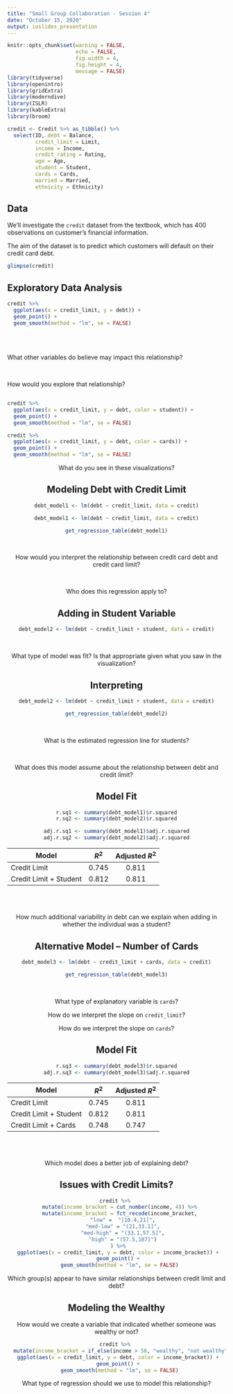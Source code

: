 ```yaml
---
title: "Small Group Collaboration - Session 4"
date: "October 15, 2020"
output: ioslides_presentation
---
```


<style type="text/css">
slides > slide:not(.nobackground):after {
  content: '';
}
</style>

```r
knitr::opts_chunk$set(warning = FALSE, 
                      echo = FALSE, 
                      fig.width = 4, 
                      fig.height = 4, 
                      message = FALSE)
library(tidyverse)
library(openintro)
library(gridExtra)
library(moderndive)
library(ISLR)
library(kableExtra)
library(broom)

credit <- Credit %>% as_tibble() %>% 
  select(ID, debt = Balance,
         credit_limit = Limit, 
         income = Income, 
         credit_rating = Rating, 
         age = Age, 
         student = Student,
         cards = Cards, 
         married = Married, 
         ethnicity = Ethnicity)
```

## Data 

We'll investigate the `credit` dataset from the textbook, which has 400 
observations on customer's financial information. 

The aim of the dataset is to predict which customers will default on their credit
card debt.

```r
glimpse(credit)
```

## Exploratory Data Analysis

<div class="columns-2">

```r
credit %>% 
  ggplot(aes(x = credit_limit, y = debt)) + 
  geom_point() + 
  geom_smooth(method = "lm", se = FALSE)
```

</br>
</br>

What other variables do believe may impact this relationship?

</br> 

How would you explore that relationship?  

## 

<div class="columns-2">

```r
credit %>% 
  ggplot(aes(x = credit_limit, y = debt, color = student)) + 
  geom_point() + 
  geom_smooth(method = "lm", se = FALSE)
```

```r
credit %>% 
  ggplot(aes(x = credit_limit, y = debt, color = cards)) + 
  geom_point() + 
  geom_smooth(method = "lm", se = FALSE)
```

</div> 
<center>

What do you see in these visualizations?

## Modeling Debt with Credit Limit

```r
debt_model1 <- lm(debt ~ credit_limit, data = credit)
```

```r
debt_model1 <- lm(debt ~ credit_limit, data = credit)

get_regression_table(debt_model1)
```

</br> 
<center> 

How would you interpret the relationship between credit card debt and credit 
card limit? 

</br> 

Who does this regression apply to?  

## Adding in Student Variable

```r
debt_model2 <- lm(debt ~ credit_limit + student, data = credit)
```

</br>
<center>

What type of model was fit? Is that appropriate given what you saw in the visualization?  

## Interpreting 

```r
debt_model2 <- lm(debt ~ credit_limit + student, data = credit)
```

```r
get_regression_table(debt_model2)
```

</br> 
<center> 

What is the estimated regression line for students?

</br>

What does this model assume about the relationship between debt and credit limit? 

## Model Fit

```r
r.sq1 <- summary(debt_model1)$r.squared
r.sq2 <- summary(debt_model2)$r.squared

adj.r.sq1 <- summary(debt_model1)$adj.r.squared
adj.r.sq2 <- summary(debt_model2)$adj.r.squared

```

| Model          | $R^2$    | Adjusted $R^2$ | 
| ---------------| ---------|:--------------:| 
| Credit Limit           | 0.745    | 0.811          |
| Credit Limit + Student | 0.812    | 0.811          | 

</br>
</br>
<center>

How much additional variability in debt can we explain when adding in whether 
the individual was a student? 

## Alternative Model -- Number of Cards

```r
debt_model3 <- lm(debt ~ credit_limit + cards, data = credit)

get_regression_table(debt_model3)
```

</br>
<center>

What type of explanatory variable is `cards`?

How do we interpret the slope on `credit_limit`?

How do we interpret the slope on `cards`? 


## Model Fit

```r
r.sq3 <- summary(debt_model3)$r.squared
adj.r.sq3 <- summary(debt_model3)$adj.r.squared
```

| Model          | $R^2$    | Adjusted $R^2$ | 
| ---------------| ---------|:--------------:| 
| Credit Limit           | 0.745    | 0.811  |
| Credit Limit + Student | 0.812    | 0.811  | 
| Credit Limit + Cards   | 0.748    | 0.747  | 

</br>
</br>
<center>

Which model does a better job of explaining debt? 

## Issues with Credit Limits? 

```r
credit %>% 
  mutate(income_bracket = cut_number(income, 4)) %>%
  mutate(income_bracket = fct_recode(income_bracket,
    "low" =  "[10.4,21]",
    "med-low" = "(21,33.1]",
    "med-high" = "(33.1,57.5]",
    "high" = "(57.5,187]")
  ) %>% 
  ggplot(aes(x = credit_limit, y = debt, color = income_bracket)) + 
  geom_point() + 
  geom_smooth(method = "lm", se = FALSE)
```

Which group(s) appear to have similar relationships between credit limit and 
debt?

## Modeling the Wealthy 

How would we create a variable that indicated whether someone was wealthy or not? 

```r
credit %>% 
  mutate(income_bracket = if_else(income > 58, "wealthy", "not wealthy")) %>% 
  ggplot(aes(x = credit_limit, y = debt, color = income_bracket)) + 
  geom_point() + 
  geom_smooth(method = "lm", se = FALSE)

```

What type of regression should we use to model this relationship?


